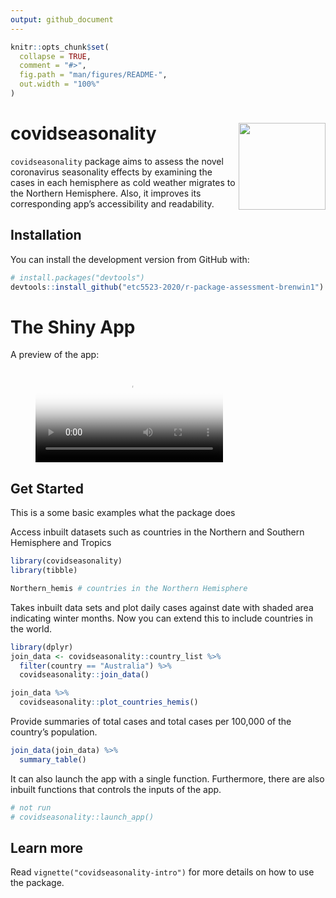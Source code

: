 ```yaml
---
output: github_document
---
```


<!-- README.md is generated from README.Rmd. Please edit that file -->

```r
knitr::opts_chunk$set(
  collapse = TRUE,
  comment = "#>",
  fig.path = "man/figures/README-",
  out.width = "100%"
)
```

# covidseasonality <img src='man/figures/logo.png' align="right" height="139" />

<!-- badges: start -->
<!-- badges: end -->

`covidseasonality` package aims to assess the novel coronavirus seasonality effects by examining the cases in each hemisphere as cold weather migrates to the Northern Hemisphere. Also, it improves its corresponding app's accessibility and readability. 

## Installation

<!-- You can install the released version of covidseasonality from [CRAN](https://CRAN.R-project.org) with: -->

<!-- ``` r -->
<!-- install.packages("covidseasonality") -->
<!-- ``` -->

You can install the development version from GitHub with:

``` r
# install.packages("devtools")
devtools::install_github("etc5523-2020/r-package-assessment-brenwin1")
```
# The Shiny App
A preview of the app: 

<figure class="video_container">
  <video controls="true" allowfullscreen="true" poster="man/figures/poster.png">
    <source src="man/figures/shinyguide.mp4" type="video/mp4">
  </video>
</figure>



## Get Started

This is a some basic examples what the package does  

Access inbuilt datasets such as countries in the Northern and Southern Hemisphere and Tropics
```r
library(covidseasonality)
library(tibble)

Northern_hemis # countries in the Northern Hemisphere
```

Takes inbuilt data sets and plot daily cases against date with shaded area indicating winter months. Now you can extend this to include countries in the world. 
```r
library(dplyr)
join_data <- covidseasonality::country_list %>% 
  filter(country == "Australia") %>% 
  covidseasonality::join_data()

join_data %>% 
  covidseasonality::plot_countries_hemis()
```

Provide summaries of total cases and total cases per 100,000 of the country's population. 
```r
join_data(join_data) %>% 
  summary_table() 
```

It can also launch the app with a single function. Furthermore, there are also inbuilt functions that controls the inputs of the app.
```r
# not run
# covidseasonality::launch_app()
```

## Learn more
Read `vignette("covidseasonality-intro")` for more details on how to use the package.
